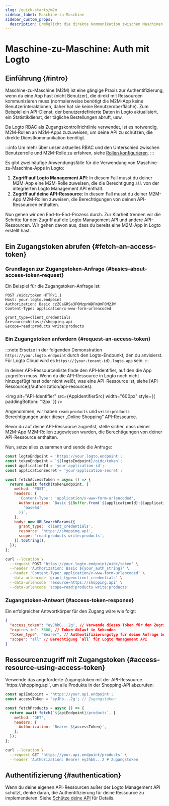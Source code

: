 ```yaml
---
slug: /quick-starts/m2m
sidebar_label: Maschine-zu-Maschine
sidebar_custom_props:
  description: Ermöglicht die direkte Kommunikation zwischen Maschinen.
---
```





# Maschine-zu-Maschine: Auth mit Logto

<AppNote type="Maschine-zu-Maschine" />

## Einführung \{#intro}

Maschine-zu-Maschine (M2M) ist eine gängige Praxis zur Authentifizierung, wenn du eine App hast (nicht Benutzer), die direkt mit Ressourcen kommunizieren muss (normalerweise benötigt die M2M-App keine Benutzerinteraktionen, daher hat sie keine Benutzeroberfläche). Zum Beispiel ein API-Dienst, der benutzerdefinierte Daten in Logto aktualisiert, ein Statistikdienst, der tägliche Bestellungen abruft, usw.

Da Logto RBAC als Zugangskontrollrichtlinie verwendet, ist es notwendig, M2M-Rollen an M2M-Apps zuzuweisen, um deine API zu schützen, die direkte Dienstkommunikation benötigt.

:::info
Um mehr über unser aktuelles RBAC und den Unterschied zwischen Benutzerrolle und M2M-Rolle zu erfahren, siehe [Rollen konfigurieren](/authorization/role-based-access-control/configure-roles).
:::

Es gibt zwei häufige Anwendungsfälle für die Verwendung von Maschine-zu-Maschine-Apps in Logto:

1. **Zugriff auf Logto Management API**: In diesem Fall musst du deiner M2M-App eine M2M-Rolle zuweisen, die die Berechtigung `all` von der integrierten Logto Management API enthält.
2. **Zugriff auf deine API-Ressource**: In diesem Fall musst du deiner M2M-App M2M-Rollen zuweisen, die Berechtigungen von deinen API-Ressourcen enthalten.

<M2mRoleAssignment />

Nun gehen wir den End-to-End-Prozess durch. Zur Klarheit trennen wir die Schritte für den Zugriff auf die Logto Management API und andere API-Ressourcen. Wir gehen davon aus, dass du bereits eine M2M-App in Logto erstellt hast.

## Ein Zugangstoken abrufen \{#fetch-an-access-token}

### Grundlagen zur Zugangstoken-Anfrage \{#basics-about-access-token-request}

<BasicsAboutAccessTokenRequest />

Ein Beispiel für die Zugangstoken-Anfrage ist:

```http
POST /oidc/token HTTP/1.1
Host: your.logto.endpoint
Authorization: Basic czZCaGRSa3F0MzpnWDFmQmF0M2JW
Content-Type: application/x-www-form-urlencoded

grant_type=client_credentials
&resource=https://shopping.api
&scope=read:products write:products
```

### Ein Zugangstoken anfordern \{#request-an-access-token}

:::note
Ersetze in der folgenden Demonstration `https://your.logto.endpoint` durch den Logto-Endpunkt, den du anvisierst. Für Logto Cloud wird es `https://{your-tenant-id}.logto.app` sein.
:::

<Tabs>

<TabItem value="Logto Management API" label="Für Logto Management API">
  <FetchAccessTokenForLogtoManagementApi />
</TabItem>

<TabItem value="API-Ressource" label="Für deine API-Ressource">
In deiner API-Ressourcenliste finde den API-Identifier, auf den die App zugreifen muss. Wenn du die API-Ressource in Logto noch nicht hinzugefügt hast oder nicht weißt, was eine API-Ressource ist, siehe [API-Ressource](/authorization/api-resources).

<img alt="API-Identifier" src={AppIdentifierSrc} width="600px" style={{ paddingBottom: '12px' }} />

Angenommen, wir haben `read:products` und `write:products` Berechtigungen unter dieser „Online Shopping“ API-Ressource.

Bevor du auf deine API-Ressource zugreifst, stelle sicher, dass deiner M2M-App M2M-Rollen zugewiesen wurden, die Berechtigungen von deiner API-Ressource enthalten.

Nun, setze alles zusammen und sende die Anfrage:

<Tabs>

<TabItem value="Node.js" label="Node.js">

```js
const logtoEndpoint = 'https://your.logto.endpoint';
const tokenEndpoint = `${logtoEndpoint}/oidc/token`;
const applicationId = 'your-application-id';
const applicationSecret = 'your-application-secret';

const fetchAccessToken = async () => {
  return await fetch(tokenEndpoint, {
    method: 'POST',
    headers: {
      'Content-Type': 'application/x-www-form-urlencoded',
      Authorization: `Basic ${Buffer.from(`${applicationId}:${applicationSecret}`).toString(
        'base64'
      )}`,
    },
    body: new URLSearchParams({
      grant_type: 'client_credentials',
      resource: 'https://shopping.api',
      scope: 'read:products write:products',
    }).toString(),
  });
};
```

</TabItem>

<TabItem value="cURL" label="cURL">

```bash
curl --location \
  --request POST 'https://your.logto.endpoint/oidc/token' \
  --header 'Authorization: Basic ${your_auth_string}' \
  --header 'Content-Type: application/x-www-form-urlencoded' \
  --data-urlencode 'grant_type=client_credentials' \
  --data-urlencode 'resource=https://shopping.api' \
  --data-urlencode 'scope=read:products write:products'
```

</TabItem>

</Tabs>

</TabItem>
</Tabs>

### Zugangstoken-Antwort \{#access-token-response}

Ein erfolgreicher Antwortkörper für den Zugang wäre wie folgt:

```json
{
  "access_token": "eyJhbG...2g", // Verwende dieses Token für den Zugriff auf die Logto Management API
  "expires_in": 3600, // Token-Ablauf in Sekunden
  "token_type": "Bearer", // Authentifizierungstyp für deine Anfrage bei Verwendung des Zugangstokens
  "scope": "all" // Berechtigung `all` für Logto Management API
}
```

<M2mAccessTokenSubNote />

## Ressourcenzugriff mit Zugangstoken \{#access-resource-using-access-token}

<AccessTokenUsage />

<Tabs>

<TabItem value="Logto Management API" label="Interaktion mit Logto Management API">
  <AccessLogtoManagementApiUsingAccessToken />
</TabItem>

<TabItem value="Deine API-Ressource" label="Interaktion mit deiner API-Ressource">
Verwende das angeforderte Zugangstoken mit der API-Ressource `https://shopping.api`, um alle Produkte in der Shopping-API abzurufen:

<Tabs>
<TabItem value="Node.js" label="Node.js">

```js
const apiEndpoint = 'https://your.api.endpoint';
const accessToken = 'eyJhb...2g'; // Zugangstoken

const fetchProducts = async () => {
  return await fetch(`${apiEndpoint}/products`, {
    method: 'GET',
    headers: {
      Authorization: `Bearer ${accessToken}`,
    },
  });
};
```

</TabItem>

<TabItem value="cURL" label="cURL">

```bash
curl --location \
  --request GET 'https://your.api.endpoint/products' \
  --header 'Authorization: Bearer eyJhbG...2 # Zugangstoken
```

</TabItem>
</Tabs>
</TabItem>
</Tabs>

## Authentifizierung \{#authentication}

Wenn du deine eigenen API-Ressourcen außer der Logto Management API schützt, denke daran, die Authentifizierung für deine Ressource zu implementieren. Siehe [Schütze deine API](/authorization/api-resources/protect-your-api/#validate-authorization-tokens-for-api-requests) für Details.
